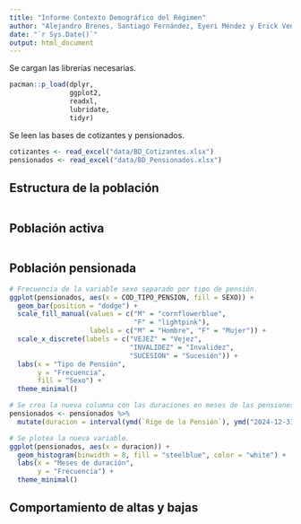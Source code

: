 ---
title: "Informe Contexto Demográfico del Régimen"
author: "Alejandro Brenes, Santiago Fernández, Eyeri Méndez y Erick Venegas"
date: "`r Sys.Date()`"
output: html_document
---

Se cargan las librerías necesarias.

```{r librerias}
pacman::p_load(dplyr,
               ggplot2,
               readxl,
               lubridate,
               tidyr)
```

Se leen las bases de cotizantes y pensionados.

```{r datos_bases}
cotizantes <- read_excel("data/BD_Cotizantes.xlsx")
pensionados <- read_excel("data/BD_Pensionados.xlsx")
```

## Estructura de la población

```{r estrc_pob}

```

## Población activa

```{r pob_actv}

```


## Población pensionada

```{r pob_pensd}
# Frecuencia de la variable sexo separado por tipo de pensión.
ggplot(pensionados, aes(x = COD_TIPO_PENSION, fill = SEXO)) +
  geom_bar(position = "dodge") +
  scale_fill_manual(values = c("M" = "cornflowerblue", 
                               "F" = "lightpink"),
                    labels = c("M" = "Hombre", "F" = "Mujer")) +
  scale_x_discrete(labels = c("VEJEZ" = "Vejez", 
                              "INVALIDEZ" = "Invalidez", 
                              "SUCESION" = "Sucesión")) +
  labs(x = "Tipo de Pensión", 
       y = "Frecuencia", 
       fill = "Sexo") +
  theme_minimal()
```
```{r}
# Se crea la nueva columna con las duraciones en meses de las pensiones.
pensionados <- pensionados %>%
  mutate(duracion = interval(ymd(`Rige de la Pensión`), ymd("2024-12-31")) %/% months(1))
```


```{r}
# Se plotea la nueva variable.
ggplot(pensionados, aes(x = duracion)) +
  geom_histogram(binwidth = 8, fill = "steelblue", color = "white") +
  labs(x = "Meses de duración",
       y = "Frecuencia") +
  theme_minimal()
```


## Comportamiento de altas y bajas

```{r altas_bajas}

```



